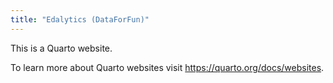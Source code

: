 ```yaml
---
title: "Edalytics (DataForFun)"
---
```


This is a Quarto website.

To learn more about Quarto websites visit <https://quarto.org/docs/websites>.
